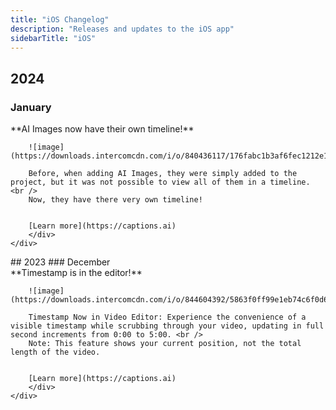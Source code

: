 ```yaml
---
title: "iOS Changelog"
description: "Releases and updates to the iOS app"
sidebarTitle: "iOS"
---
```


## 2024
### January

<div style={{ display: "table", width: "auto" }}>

   <div style={{ display: "table-row", width: "auto" }}>
      <Snippet file="category.mdx" />
      <div
        style={{
          float: "left",
          display: "table-column",
          paddingLeft: "30px",
          width: "calc(80% - 30px)",
        }}
      >
        **AI Images now have their own timeline!**

        ![image](https://downloads.intercomcdn.com/i/o/840436117/176fabc1b3af6fec1212e17d/AI+Zoom.png)

        Before, when adding AI Images, they were simply added to the project, but it was not possible to view all of them in a timeline. <br />
        Now, they have there very own timeline!


        [Learn more](https://captions.ai)
        </div>
    </div>
</div>
## 2023
### December

<div style={{ display: "table", width: "auto" }}>
    <div style={{ display: "table-row", width: "auto" }}>
      <Snippet file="timestamp.mdx" />
      <div
        style={{
          float: "left",
          display: "table-column",
          paddingLeft: "30px",
          width: "calc(80% - 30px)",
        }}
      >
        **Timestamp is in the editor!**

        ![image](https://downloads.intercomcdn.com/i/o/844604392/5863f0ff99e1eb74c6f0d66b/Delete.png)

        Timestamp Now in Video Editor: Experience the convenience of a visible timestamp while scrubbing through your video, updating in full second increments from 0:00 to 5:00. <br />
        Note: This feature shows your current position, not the total length of the video.


        [Learn more](https://captions.ai)
        </div>
    </div>

</div>